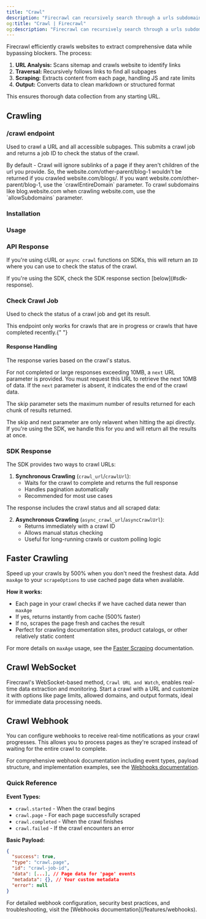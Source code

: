 ```yaml
---
title: "Crawl"
description: "Firecrawl can recursively search through a urls subdomains, and gather the content"
og:title: "Crawl | Firecrawl"
og:description: "Firecrawl can recursively search through a urls subdomains, and gather the content"
---
```



Firecrawl efficiently crawls websites to extract comprehensive data while bypassing blockers. The process:

1. **URL Analysis:** Scans sitemap and crawls website to identify links
2. **Traversal:** Recursively follows links to find all subpages
3. **Scraping:** Extracts content from each page, handling JS and rate limits
4. **Output:** Converts data to clean markdown or structured format

This ensures thorough data collection from any starting URL.

## Crawling

### /crawl endpoint

Used to crawl a URL and all accessible subpages. This submits a crawl job and returns a job ID to check the status of the crawl.

<Warning>
  By default - Crawl will ignore sublinks of a page if they aren't children of
  the url you provide. So, the website.com/other-parent/blog-1 wouldn't be
  returned if you crawled website.com/blogs/. If you want
  website.com/other-parent/blog-1, use the `crawlEntireDomain` parameter. To
  crawl subdomains like blog.website.com when crawling website.com, use the
  `allowSubdomains` parameter.
</Warning>

### Installation

<CodeGroup>

<InstallationPython />
<InstallationNode />
<InstallationGo />
<InstallationRust />

</CodeGroup>

### Usage

<CodeGroup>

<CrawlPython />
<CrawlNode />
<CrawlGo />
<CrawlRust />
<CrawlCURL />

</CodeGroup>

### API Response

If you're using cURL or `async crawl` functions on SDKs, this will return an `ID` where you can use to check the status of the crawl.

<Note>
  If you're using the SDK, check the SDK response section
  [below](#sdk-response).
</Note>

<AsyncCrawlOutput />

### Check Crawl Job

Used to check the status of a crawl job and get its result.

<Note>
  This endpoint only works for crawls that are in progress or crawls that have
  completed recently.{" "}
</Note>

<CodeGroup>

<CheckCrawlJobPython />
<CheckCrawlJobNode />
<CheckCrawlJobGo />
<CheckCrawlJobRust />
<CheckCrawlJobCURL />

</CodeGroup>

#### Response Handling

The response varies based on the crawl's status.

For not completed or large responses exceeding 10MB, a `next` URL parameter is provided. You must request this URL to retrieve the next 10MB of data. If the `next` parameter is absent, it indicates the end of the crawl data.

The skip parameter sets the maximum number of results returned for each chunk of results returned.

<Info>
  The skip and next parameter are only relavent when hitting the api directly.
  If you're using the SDK, we handle this for you and will return all the
  results at once.
</Info>

<CodeGroup>
  <CheckCrawlJobOutputScraping />
  <CheckCrawlJobOutputCompleted />
</CodeGroup>

### SDK Response

The SDK provides two ways to crawl URLs:

1. **Synchronous Crawling** (`crawl_url`/`crawlUrl`):
   - Waits for the crawl to complete and returns the full response
   - Handles pagination automatically
   - Recommended for most use cases

<CodeGroup>
  <PythonCrawlExample />
  <NodeCrawlExample />
</CodeGroup>

The response includes the crawl status and all scraped data:

<CodeGroup>
  <PythonCrawlExampleResponse />
  <NodeCrawlExampleResponse />
</CodeGroup>

2. **Asynchronous Crawling** (`async_crawl_url`/`asyncCrawlUrl`):
   - Returns immediately with a crawl ID
   - Allows manual status checking
   - Useful for long-running crawls or custom polling logic

<CodeGroup>
  <AsyncCrawlPython />
  <AsyncCrawlNode />
</CodeGroup>

## Faster Crawling

Speed up your crawls by 500% when you don't need the freshest data. Add `maxAge` to your `scrapeOptions` to use cached page data when available.

<CodeGroup>
  <FastCrawlPython />
  <FastCrawlNode />
  <FastCrawlGo />
  <FastCrawlRust />
  <FastCrawlCURL />
</CodeGroup>

**How it works:**

- Each page in your crawl checks if we have cached data newer than `maxAge`
- If yes, returns instantly from cache (500% faster)
- If no, scrapes the page fresh and caches the result
- Perfect for crawling documentation sites, product catalogs, or other relatively static content

For more details on `maxAge` usage, see the [Faster Scraping](/features/fast-scraping) documentation.

## Crawl WebSocket

Firecrawl's WebSocket-based method, `Crawl URL and Watch`, enables real-time data extraction and monitoring. Start a crawl with a URL and customize it with options like page limits, allowed domains, and output formats, ideal for immediate data processing needs.

<CodeGroup>
  <CrawlWebSocketPython />
  <CrawlWebSocketNode />
</CodeGroup>

## Crawl Webhook

You can configure webhooks to receive real-time notifications as your crawl progresses. This allows you to process pages as they're scraped instead of waiting for the entire crawl to complete.

<CrawlWebhookCURL />

For comprehensive webhook documentation including event types, payload structure, and implementation examples, see the [Webhooks documentation](/features/webhooks).

### Quick Reference

**Event Types:**

- `crawl.started` - When the crawl begins
- `crawl.page` - For each page successfully scraped
- `crawl.completed` - When the crawl finishes
- `crawl.failed` - If the crawl encounters an error

**Basic Payload:**

```json
{
  "success": true,
  "type": "crawl.page",
  "id": "crawl-job-id",
  "data": [...], // Page data for 'page' events
  "metadata": {}, // Your custom metadata
  "error": null
}
```

<Note>
  For detailed webhook configuration, security best practices, and
  troubleshooting, visit the [Webhooks documentation](/features/webhooks).
</Note>
